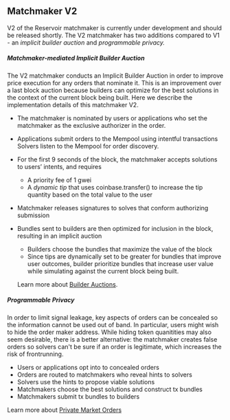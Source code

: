 ## Matchmaker V2

V2 of the Reservoir matchmaker is currently under development and should be released shortly. The V2 matchmaker has two additions compared to V1 - an _implicit builder auction_ and _programmable privacy._

##### Matchmaker-mediated Implicit Builder Auction

The V2 matchmaker conducts an Implicit Builder Auction in order to improve price execution for any orders that nominate it. This is an improvement over a last block auction because builders can optimize for the best solutions in the context of the current block being built. Here we describe the implementation details of this matchmaker V2.

- The matchmaker is nominated by users or applications who set the matchmaker as the exclusive authorizer in the order.
- Applications submit orders to the Mempool using intentful transactions Solvers listen to the Mempool for order discovery.
- For the first 9 seconds of the block, the matchmaker accepts solutions to users’ intents, and requires
  - A priority fee of 1 gwei
  - A _dynamic tip_ that uses coinbase.transfer() to increase the tip quantity based on the total value to the user
- Matchmaker releases signatures to solves that conform authorizing submission
- Bundles sent to builders are then optimized for inclusion in the block, resulting in an implicit auction

  - Builders choose the bundles that maximize the value of the block
  - Since tips are dynamically set to be greater for bundles that improve user outcomes, builder prioritize bundles that increase user value while simulating against the current block being built.

  Learn more about [Builder Auctions](/order-flow-auctions/builder-auctions).

##### Programmable Privacy

In order to limit signal leakage, key aspects of orders can be concealed so the information cannot be used out of band. In particular, users might wish to hide the order maker address. While hiding token quanitities may also seem desirable, there is a better alternative: the matchmaker creates false orders so solvers can't be sure if an order is legitimate, which increases the risk of frontrunning.

- Users or applications opt into to concealed orders
- Orders are routed to matchmakers who reveal hints to solvers
- Solvers use the hints to propose viable solutions
- Matchmakers choose the best solutions and construct tx bundles
- Matchmakers submit tx bundles to builders

Learn more about [Private Market Orders](/privacy)
